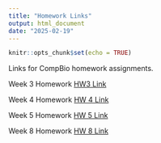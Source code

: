 ```yaml
---
title: "Homework Links"
output: html_document
date: "2025-02-19"
---
```


```r
knitr::opts_chunk$set(echo = TRUE)
```
Links for CompBio homework assignments.


Week 3 Homework [HW3 Link](Homework3.html)

Week 4 Homework [HW 4 Link](Homework4.html)

Week 5 Homework [HW 5 Link](Homework5.html)

Week 8 Homework [HW 8 Link](Homework8.html)